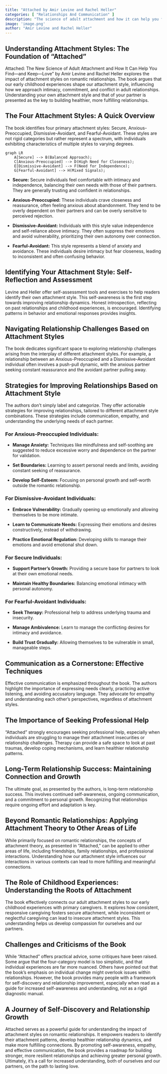 ```yaml
---
title: "Attached by Amir Levine and Rachel Heller"
categories: [ "Relationships And Communication" ]
description: "The science of adult attachment and how it can help you find and keep love"
image: 'image.png'
author: "Amir Levine and Rachel Heller"
---
```

## Understanding Attachment Styles: The Foundation of "Attached"

Attached: The New Science of Adult Attachment and How It Can Help You Find—and Keep—Love" by Amir Levine and Rachel Heller explores the impact of attachment styles on romantic relationships.  The book argues that our early childhood experiences shape our attachment style, influencing how we approach intimacy, commitment, and conflict in adult relationships.  Understanding your own attachment style and that of your partner is presented as the key to building healthier, more fulfilling relationships.

## The Four Attachment Styles: A Quick Overview

The book identifies four primary attachment styles: Secure, Anxious-Preoccupied, Dismissive-Avoidant, and Fearful-Avoidant.  These styles are not rigid categories but rather represent a spectrum, with individuals exhibiting characteristics of multiple styles to varying degrees.

```mermaid
graph LR
    A[Secure] --> B(Balanced Approach);
    C[Anxious-Preoccupied] --> D(High Need for Closeness);
    E[Dismissive-Avoidant] --> F(Need for Independence);
    G[Fearful-Avoidant] --> H(Mixed Signals);
```

* **Secure:** Secure individuals feel comfortable with intimacy and independence, balancing their own needs with those of their partners. They are generally trusting and confident in relationships.

* **Anxious-Preoccupied:**  These individuals crave closeness and reassurance, often feeling anxious about abandonment. They tend to be overly dependent on their partners and can be overly sensitive to perceived rejection.

* **Dismissive-Avoidant:** Individuals with this style value independence and self-reliance above intimacy. They often suppress their emotions and avoid vulnerability, prioritizing their own autonomy over connection.

* **Fearful-Avoidant:** This style represents a blend of anxiety and avoidance. These individuals desire intimacy but fear closeness, leading to inconsistent and often confusing behavior.


## Identifying Your Attachment Style: Self-Reflection and Assessment

Levine and Heller offer self-assessment tools and exercises to help readers identify their own attachment style. This self-awareness is the first step towards improving relationship dynamics. Honest introspection, reflecting on past relationships and childhood experiences, is encouraged. Identifying patterns in behavior and emotional responses provides insights.


## Navigating Relationship Challenges Based on Attachment Styles

The book dedicates significant space to exploring relationship challenges arising from the interplay of different attachment styles.  For example, a relationship between an Anxious-Preoccupied and a Dismissive-Avoidant individual often involves a push-pull dynamic, with the anxious partner seeking constant reassurance and the avoidant partner pulling away.


##  Strategies for Improving Relationships Based on Attachment Style

The authors don't simply label and categorize. They offer actionable strategies for improving relationships, tailored to different attachment style combinations. These strategies include communication, empathy, and understanding the underlying needs of each partner.


### For Anxious-Preoccupied Individuals:

* **Manage Anxiety:** Techniques like mindfulness and self-soothing are suggested to reduce excessive worry and dependence on the partner for validation.

* **Set Boundaries:** Learning to assert personal needs and limits, avoiding constant seeking of reassurance.

* **Develop Self-Esteem:** Focusing on personal growth and self-worth outside the romantic relationship.


### For Dismissive-Avoidant Individuals:

* **Embrace Vulnerability:**  Gradually opening up emotionally and allowing themselves to be more intimate.

* **Learn to Communicate Needs:**  Expressing their emotions and desires constructively, instead of withdrawing.

* **Practice Emotional Regulation:** Developing skills to manage their emotions and avoid emotional shut down.


### For Secure Individuals:

* **Support Partner's Growth:** Providing a secure base for partners to look at their own emotional needs.

* **Maintain Healthy Boundaries:**  Balancing emotional intimacy with personal autonomy.


### For Fearful-Avoidant Individuals:

* **Seek Therapy:** Professional help to address underlying trauma and insecurity.

* **Manage Ambivalence:** Learn to manage the conflicting desires for intimacy and avoidance.

* **Build Trust Gradually:**  Allowing themselves to be vulnerable in small, manageable steps.


## Communication as a Cornerstone:  Effective Techniques

Effective communication is emphasized throughout the book. The authors highlight the importance of expressing needs clearly, practicing active listening, and avoiding accusatory language. They advocate for empathy and understanding each other's perspectives, regardless of attachment styles.


##  The Importance of Seeking Professional Help

"Attached" strongly encourages seeking professional help, especially when individuals are struggling to manage their attachment insecurities or relationship challenges.  Therapy can provide a safe space to look at past traumas, develop coping mechanisms, and learn healthier relationship patterns.


## Long-Term Relationship Success:  Maintaining Connection and Growth

The ultimate goal, as presented by the authors, is long-term relationship success. This involves continued self-awareness, ongoing communication, and a commitment to personal growth. Recognizing that relationships require ongoing effort and adaptation is key.


## Beyond Romantic Relationships:  Applying Attachment Theory to Other Areas of Life

While primarily focused on romantic relationships, the concepts of attachment theory, as presented in "Attached," can be applied to other areas of life, including friendships, family relationships, and professional interactions. Understanding how our attachment style influences our interactions in various contexts can lead to more fulfilling and meaningful connections.

##  The Role of Childhood Experiences:  Understanding the Roots of Attachment

The book effectively connects our adult attachment styles to our early childhood experiences with primary caregivers.  It explores how consistent, responsive caregiving fosters secure attachment, while inconsistent or neglectful caregiving can lead to insecure attachment styles.  This understanding helps us develop compassion for ourselves and our partners.


##  Challenges and Criticisms of the Book

While "Attached" offers practical advice, some critiques have been raised. Some argue that the four-category model is too simplistic, and that individual experiences are far more nuanced. Others have pointed out that the book's emphasis on individual change might overlook issues within relationships. However, the book provides many people with a framework for self-discovery and relationship improvement, especially when read as a guide for increased self-awareness and understanding, not as a rigid diagnostic manual.

## A Journey of Self-Discovery and Relationship Growth


Attached serves as a powerful guide for understanding the impact of attachment styles on romantic relationships. It empowers readers to identify their attachment patterns, develop healthier relationship dynamics, and make more fulfilling connections. By promoting self-awareness, empathy, and effective communication, the book provides a roadmap for building stronger, more resilient relationships and achieving greater personal growth. Ultimately, it’s a call for increased understanding, both of ourselves and our partners, on the path to lasting love.

